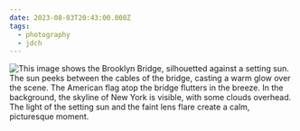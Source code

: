 ```yaml
---
date: 2023-08-03T20:43:00.000Z
tags:
  - photography
  - jdch
---
```

![This image shows the Brooklyn Bridge, silhouetted against a setting sun. The sun peeks between the cables of the bridge, casting a warm glow over the scene. The American flag atop the bridge flutters in the breeze. In the background, the skyline of New York is visible, with some clouds overhead. The light of the setting sun and the faint lens flare create a calm, picturesque moment.](/assets/photos/20230803-IMG_6147.jpg)
